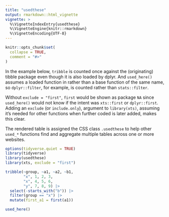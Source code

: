 ```yaml
---
title: "usedthese"
output: rmarkdown::html_vignette
vignette: >
  %\VignetteIndexEntry{usedthese}
  %\VignetteEngine{knitr::rmarkdown}
  %\VignetteEncoding{UTF-8}
---
```


```r
knitr::opts_chunk$set(
  collapse = TRUE,
  comment = "#>"
)
```

In the example below, `tribble` is counted once against the (originating) tibble package even though it is also loaded by dplyr. And `used_here()` assumes a loaded function in rather than a base function of the same name, so `dplyr::filter`, for example, is counted rather than `stats::filter`.

Without `exclude = "first"`, `first` would be shown as package `NA` since `used_here()` would not know if the intent was `xts::first` or `dplyr::first`. Adding an `exclude` (or `include.only`), argument to `library(xts)`, assuming it's needed for other functions when further coded is later added, makes this clear.

The rendered table is assigned the CSS class `.usedthese` to help other `used_*` functions find and aggregate multiple tables across one or more websites.

```r
options(tidyverse.quiet = TRUE)
library(tidyverse) 
library(usedthese)
library(xts, exclude = "first")

tribble(~group, ~a1, ~a2, ~b1,
        "x", 1, 2, 3,
        "x", 4, 5, 6,
        "y", 7, 8, 9) |> 
  select(-starts_with("b")) |> 
  filter(group == "x") |> 
  mutate(first_a1 = first(a1))

used_here()
```
